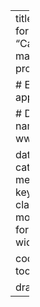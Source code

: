 ---
title: "CorssTab Sparsity for Classification"
subtitle: "Can our metric help us in making a classification problem work better ?"

# Enable CC licence appendix
license: "CC BY"

# Default author
author:
  - name: Jitin Kapila
    url: www.percieveit.com/about

date: "2023-01-03"
categories: [classification, metric, feature selection]
keywords: [metric, classification, python, modelling]
lightbox: true
format:
  html:
    grid:
      margin-width: 500px 

code-fold: true
code-tools: true


draft: true
---